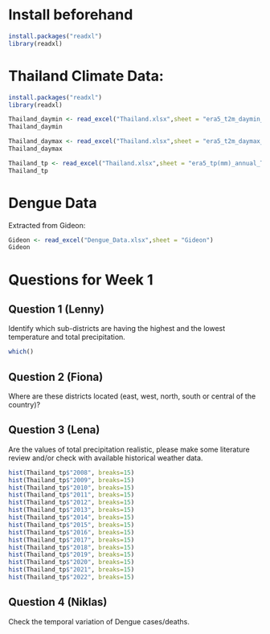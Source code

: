 # Install beforehand
```r
install.packages("readxl")
library(readxl)
```


# Thailand Climate Data: 

```r
install.packages("readxl")
library(readxl)

Thailand_daymin <- read_excel("Thailand.xlsx",sheet = "era5_t2m_daymin_annual_Thailand")
Thailand_daymin
```

```r
Thailand_daymax <- read_excel("Thailand.xlsx",sheet = "era5_t2m_daymax_annual_Thailand")
Thailand_daymax
```

```r
Thailand_tp <- read_excel("Thailand.xlsx",sheet = "era5_tp(mm)_annual_Thailand")
Thailand_tp
```


# Dengue Data
Extracted from Gideon:

```r
Gideon <- read_excel("Dengue_Data.xlsx",sheet = "Gideon")
Gideon
```




# Questions for Week 1


## Question 1 (Lenny)
Identify which sub-districts are having the highest and the lowest temperature and total precipitation.

```r
which()
```
















## Question 2 (Fiona)
Where are these districts located (east, west, north, south or central of the country)?















## Question 3 (Lena)
Are the values of total precipitation realistic, please make some literature review and/or check with available historical weather data.

```r
hist(Thailand_tp$"2008", breaks=15)
hist(Thailand_tp$"2009", breaks=15)
hist(Thailand_tp$"2010", breaks=15)
hist(Thailand_tp$"2011", breaks=15)
hist(Thailand_tp$"2012", breaks=15)
hist(Thailand_tp$"2013", breaks=15)
hist(Thailand_tp$"2014", breaks=15)
hist(Thailand_tp$"2015", breaks=15)
hist(Thailand_tp$"2016", breaks=15)
hist(Thailand_tp$"2017", breaks=15)
hist(Thailand_tp$"2018", breaks=15)
hist(Thailand_tp$"2019", breaks=15)
hist(Thailand_tp$"2020", breaks=15)
hist(Thailand_tp$"2021", breaks=15)
hist(Thailand_tp$"2022", breaks=15)
```

















## Question 4 (Niklas)
Check the temporal variation of Dengue cases/deaths.

















